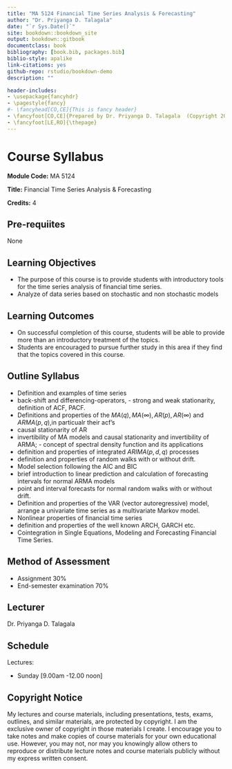 ```yaml
--- 
title: "MA 5124 Financial Time Series Analysis & Forecasting"
author: "Dr. Priyanga D. Talagala"
date: "`r Sys.Date()`"
site: bookdown::bookdown_site
output: bookdown::gitbook
documentclass: book
bibliography: [book.bib, packages.bib]
biblio-style: apalike
link-citations: yes
github-repo: rstudio/bookdown-demo
description: ""

header-includes:
- \usepackage{fancyhdr}
- \pagestyle{fancy}
#- \fancyhead[CO,CE]{This is fancy header}
- \fancyfoot[CO,CE]{Prepared by Dr. Priyanga D. Talagala  (Copyright 2021 Priyanga D. Talagala)}
- \fancyfoot[LE,RO]{\thepage}
---
```


# Course Syllabus {-}

\pagenumbering{arabic}

**Module Code:** MA 5124

**Title:**  Financial Time Series Analysis & Forecasting

**Credits:** 4

## Pre-requiites {-}

 None
 
## Learning Objectives {-}

- The purpose of this course is to provide students with introductory tools for the time series analysis of financial time series.
- Analyze of data series based on stochastic and non stochastic models

## Learning Outcomes {-}

- On successful completion of this course, students will be able to provide more than an introductory treatment of the topics.
- Students are encouraged to pursue further study in this area if they find that the topics covered in this course.

## Outline Syllabus {-}
 
- Definition and examples of time series
- back-shift and differencing-operators, - strong and weak stationarity, definition of ACF, PACF.
- Definitions and properties of the $MA(q), MA(\infty), AR(p), AR(\infty)$
and $ARMA(p,q)$,in particualr their acf's
- causal stationarity of AR
- invertibility of MA models and causal stationarity and invertibility of ARMA; - concept of spectral density function and its applications
- definition and properties of integrated $ARIMA(p,d,q)$ processes
- definition and properties of random walks with or without drift.
- Model selection following the AIC and BIC
- brief introduction to linear prediction and calculation of forecasting intervals for normal ARMA models
- point and interval forecasts for normal random walks with or without drift.
- Definition and properties of the VAR (vector autoregressive) model, arrange a univariate time series as a multivariate Markov model.
- Nonlinear properties of financial time series
- definition and properties of the well known ARCH, GARCH etc. 
- Cointegration in Single Equations, Modeling and Forecasting Financial Time Series.

## Method of Assessment {-}

- Assignment 30%
- End-semester examination  70%

## Lecturer {-}

Dr. Priyanga D. Talagala

## Schedule {-}

Lectures: 

- Sunday [9.00am -12.00 noon]


## Copyright Notice {-}

My lectures and course materials, including presentations, tests, exams, outlines, and similar materials, are protected by copyright. I am the exclusive owner of copyright in those materials I create. I encourage you to take notes and make copies of course materials for your own educational use. However, you may not, nor may you knowingly allow others to reproduce or distribute lecture notes and course materials publicly without my express written consent.  